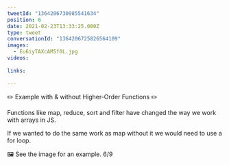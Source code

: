```yaml
---
tweetId: "1364206730985541634"
position: 6
date: 2021-02-23T13:33:25.000Z
type: tweet
conversationId: "1364206725826564109"
images:
  - Eu6iyTAXcAM5f0L.jpg
videos:
  
links:
  
---
```

✏️ Example with &amp; without Higher-Order Functions ✏️

Functions like map, reduce, sort and filter have changed the way we work with arrays in JS.

If we wanted to do the same work as map without it we would need to use a for loop.

🖼️ See the image for an example. 6/9 
